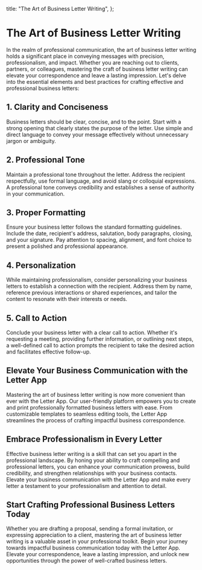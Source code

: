 
  title: "The Art of Business Letter Writing",
};

# The Art of Business Letter Writing

<MdxImage src="/blog/the-art-of-business-letter-writing.jpg" alt="The Art of Business Letter Writing" width={800} height={700} />

In the realm of professional communication, the art of business letter writing holds a significant place in conveying messages with precision, professionalism, and impact. Whether you are reaching out to clients, partners, or colleagues, mastering the craft of business letter writing can elevate your correspondence and leave a lasting impression. Let's delve into the essential elements and best practices for crafting effective and professional business letters:

## 1. Clarity and Conciseness

Business letters should be clear, concise, and to the point. Start with a strong opening that clearly states the purpose of the letter. Use simple and direct language to convey your message effectively without unnecessary jargon or ambiguity.

## 2. Professional Tone

Maintain a professional tone throughout the letter. Address the recipient respectfully, use formal language, and avoid slang or colloquial expressions. A professional tone conveys credibility and establishes a sense of authority in your communication.

## 3. Proper Formatting

Ensure your business letter follows the standard formatting guidelines. Include the date, recipient's address, salutation, body paragraphs, closing, and your signature. Pay attention to spacing, alignment, and font choice to present a polished and professional appearance.

## 4. Personalization

While maintaining professionalism, consider personalizing your business letters to establish a connection with the recipient. Address them by name, reference previous interactions or shared experiences, and tailor the content to resonate with their interests or needs.

## 5. Call to Action

Conclude your business letter with a clear call to action. Whether it's requesting a meeting, providing further information, or outlining next steps, a well-defined call to action prompts the recipient to take the desired action and facilitates effective follow-up.

## Elevate Your Business Communication with the Letter App

Mastering the art of business letter writing is now more convenient than ever with the Letter App. Our user-friendly platform empowers you to create and print professionally formatted business letters with ease. From customizable templates to seamless editing tools, the Letter App streamlines the process of crafting impactful business correspondence.

## Embrace Professionalism in Every Letter

Effective business letter writing is a skill that can set you apart in the professional landscape. By honing your ability to craft compelling and professional letters, you can enhance your communication prowess, build credibility, and strengthen relationships with your business contacts. Elevate your business communication with the Letter App and make every letter a testament to your professionalism and attention to detail.

## Start Crafting Professional Business Letters Today

Whether you are drafting a proposal, sending a formal invitation, or expressing appreciation to a client, mastering the art of business letter writing is a valuable asset in your professional toolkit. Begin your journey towards impactful business communication today with the Letter App. Elevate your correspondence, leave a lasting impression, and unlock new opportunities through the power of well-crafted business letters.